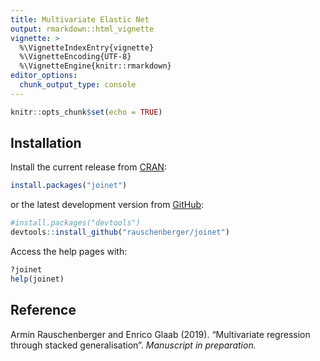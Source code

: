 ---
title: Multivariate Elastic Net
output: rmarkdown::html_vignette
vignette: >
  %\VignetteIndexEntry{vignette}
  %\VignetteEncoding{UTF-8}
  %\VignetteEngine{knitr::rmarkdown}
editor_options: 
  chunk_output_type: console
---

```{r setup, include=FALSE}
knitr::opts_chunk$set(echo = TRUE)
```

## Installation

Install the current release from [CRAN](https://CRAN.R-project.org/package=joinet):

```{r,eval=FALSE}
install.packages("joinet")
```

or the latest development version from [GitHub](https://github.com/rauschenberger/joinet):

```{r,eval=FALSE}
#install.packages("devtools")
devtools::install_github("rauschenberger/joinet")
```

Access the help pages with:

```{r,eval=FALSE}
?joinet
help(joinet)
```

<!--
```{r,eval=FALSE}
#install.packages("plsgenomics")
data(Ecoli,package="plsgenomics")
X <- Ecoli$CONNECdata
Y <- Ecoli$GEdata
loss <- joinet:::cv.joinet(Y=Y,X=X)
```

```{r,eval=FALSE}
#install.packages("BiocManager")
#BiocManager::install("mixOmics")
data(liver.toxicity,package="mixOmics")
X <- liver.toxicity$gene
Y <- liver.toxicity$clinic
Y$Cholesterol.mg.dL. <- -Y$Cholesterol.mg.dL.
loss <- joinet:::cv.joinet(Y=Y,X=X)
```

-->

## Reference

Armin Rauschenberger and Enrico Glaab (2019).
"Multivariate regression through stacked generalisation".
*Manuscript in preparation.*
